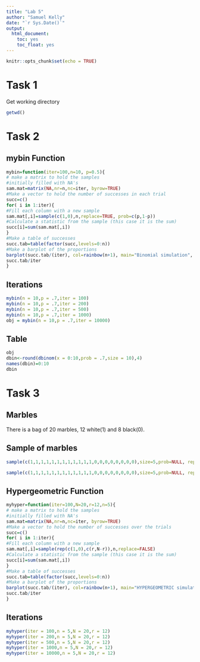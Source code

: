 ```yaml
---
title: "Lab 5"
author: "Samuel Kelly"
date: "`r Sys.Date()`"
output: 
  html_document:
    toc: yes
    toc_float: yes
---
```


```r
knitr::opts_chunk$set(echo = TRUE)
```

# Task 1
Get working directory
```r
getwd()
```

# Task 2

## mybin Function
```r
mybin=function(iter=100,n=10, p=0.5){
# make a matrix to hold the samples
#initially filled with NA's
sam.mat=matrix(NA,nr=n,nc=iter, byrow=TRUE)
#Make a vector to hold the number of successes in each trial
succ=c()
for( i in 1:iter){
#Fill each column with a new sample
sam.mat[,i]=sample(c(1,0),n,replace=TRUE, prob=c(p,1-p))
#Calculate a statistic from the sample (this case it is the sum)
succ[i]=sum(sam.mat[,i])
}
#Make a table of successes
succ.tab=table(factor(succ,levels=0:n))
#Make a barplot of the proportions
barplot(succ.tab/(iter), col=rainbow(n+1), main="Binomial simulation", xlab="Number of successes")
succ.tab/iter
}
```

## Iterations
```r
mybin(n = 10,p = .7,iter = 100)
mybin(n = 10,p = .7,iter = 200)
mybin(n = 10,p = .7,iter = 500)
mybin(n = 10,p = .7,iter = 1000)
obj = mybin(n = 10,p = .7,iter = 10000)
```

## Table
```r
obj
dbin<-round(dbinom(x = 0:10,prob = .7,size = 10),4)
names(dbin)=0:10
dbin
```

# Task 3

## Marbles
There is a bag of 20 marbles, 12 white(1) and 8 black(0).

## Sample of marbles

```r
sample(c(1,1,1,1,1,1,1,1,1,1,1,1,0,0,0,0,0,0,0,0),size=5,prob=NULL, replace=F)

sample(c(1,1,1,1,1,1,1,1,1,1,1,1,0,0,0,0,0,0,0,0),size=5,prob=NULL, replace=T)
```

## Hypergeometric Function

```r
myhyper=function(iter=100,N=20,r=12,n=5){
# make a matrix to hold the samples
#initially filled with NA's
sam.mat=matrix(NA,nr=n,nc=iter, byrow=TRUE)
#Make a vector to hold the number of successes over the trials
succ=c()
for( i in 1:iter){
#Fill each column with a new sample
sam.mat[,i]=sample(rep(c(1,0),c(r,N-r)),n,replace=FALSE)
#Calculate a statistic from the sample (this case it is the sum)
succ[i]=sum(sam.mat[,i])
}
#Make a table of successes
succ.tab=table(factor(succ,levels=0:n))
#Make a barplot of the proportions
barplot(succ.tab/(iter), col=rainbow(n+1), main="HYPERGEOMETRIC simulation", xlab="Number of successes")
succ.tab/iter
}
```

## Iterations

```r
myhyper(iter = 100,n = 5,N = 20,r = 12)
myhyper(iter = 200,n = 5,N = 20,r = 12)
myhyper(iter = 500,n = 5,N = 20,r = 12)
myhyper(iter = 1000,n = 5,N = 20,r = 12)
myhyper(iter = 10000,n = 5,N = 20,r = 12)
```

